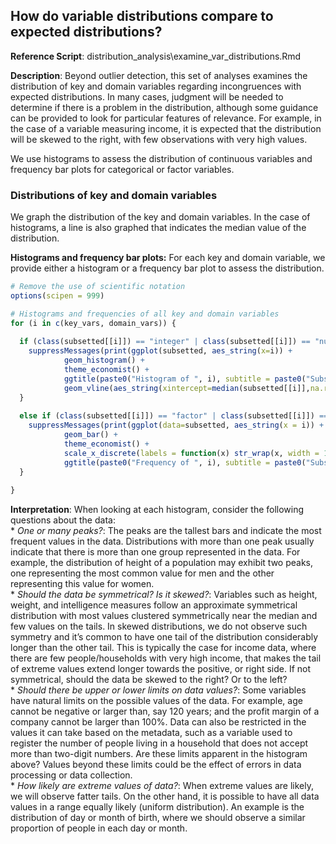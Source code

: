 
## How do variable distributions compare to expected distributions?

**Reference Script**: distribution_analysis\\examine_var_distributions.Rmd

**Description**: Beyond outlier detection, this set of analyses examines the distribution of key and domain variables regarding incongruences with expected distributions. In many cases, judgment will be needed to determine if there is a problem in the distribution, although some guidance can be provided to look for particular features of relevance. For example, in the case of a variable measuring income, it is expected that the distribution will be skewed to the right, with few observations with very high values.    

We use histograms to assess the distribution of continuous variables and frequency bar plots for categorical or factor variables.  
  
  
### Distributions of key and domain variables

We graph the distribution of the key and domain variables. In the case of histograms, a line is also graphed that indicates the median value of the distribution.

**Histograms and frequency bar plots:** For each key and domain variable, we provide either a histogram or a frequency bar plot to assess the distribution.
```r

# Remove the use of scientific notation
options(scipen = 999)

# Histograms and frequencies of all key and domain variables
for (i in c(key_vars, domain_vars)) {
  
  if (class(subsetted[[i]]) == "integer" | class(subsetted[[i]]) == "numeric" | class(subsetted[[i]]) == "double") {
    suppressMessages(print(ggplot(subsetted, aes_string(x=i)) + 
            geom_histogram() + 
            theme_economist() + 
            ggtitle(paste0("Histogram of ", i), subtitle = paste0("Subset: ",subset_text,". Median value in blue." )) +
            geom_vline(aes_string(xintercept=median(subsetted[[i]],na.rm=TRUE)), color="blue", linetype="dashed", size=1)))
  }
  
  else if (class(subsetted[[i]]) == "factor" | class(subsetted[[i]]) == "character") {
    suppressMessages(print(ggplot(data=subsetted, aes_string(x = i)) + 
            geom_bar() + 
            theme_economist() + 
            scale_x_discrete(labels = function(x) str_wrap(x, width = 10)) +
            ggtitle(paste0("Frequency of ", i), subtitle = paste0("Subset: ",subset_text )) ) )
  }
  
}

```

**Interpretation**: When looking at each histogram, consider the following questions about the data:  
* *One or many peaks?*: The peaks are the tallest bars and indicate the most frequent values in the data. Distributions with more than one peak usually indicate that there is more than one group represented in the data. For example, the distribution of height of a population may exhibit two peaks, one representing the most common value for men and the other representing this value for women.  
* *Should the data be symmetrical? Is it skewed?*: Variables such as height, weight, and intelligence measures follow an approximate symmetrical distribution with most values clustered symmetrically near the median and few values on the tails. In skewed distributions, we do not observe such symmetry and it's common to have one tail of the distribution considerably longer than the other tail. This is typically the case for income data, where there are few people/households with very high income, that makes the tail of extreme values extend longer towards the positive, or right side. If not symmetrical, should the data be skewed to the right? Or to the left?  
* *Should there be upper or lower limits on data values?*: Some variables have natural limits on the possible values of the data. For example, age cannot be negative or larger than, say 120 years; and the profit margin of a company cannot be larger than 100%. Data can also be restricted in the values it can take based on the metadata, such as a variable used to register the number of people living in a household that does not accept more than two-digit numbers. Are these limits apparent in the histogram above? Values beyond these limits could be the effect of errors in data processing or data collection.   
* *How likely are extreme values of data?*: When extreme values are likely, we will observe fatter tails. On the other hand, it is possible to have all data values in a range equally likely (uniform distribution). An example is the distribution of day or month of birth, where we should observe a similar proportion of people in each day or month.  
